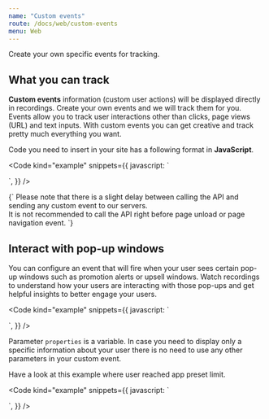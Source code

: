```yaml
---
name: "Custom events"
route: /docs/web/custom-events
menu: Web
---
```



<Title>Custom events</Title>
<Subtitle>Create your own specific events for tracking.</Subtitle>

## What you can track

**Custom events** information (custom user actions) will be displayed directly in recordings. Create your own events and we will track them for you. Events allow you to track user interactions other than clicks, page views (URL) and text inputs.  With custom events you can get creative and track pretty much everything you want.

Code you need to insert in your site has a following format in **JavaScript**.

<Code
  kind="example"
  snippets={{
    javascript: `
<script>
  smartlook('track', eventName, properties);
</script>
`,
  }}
/>

<TextBlock kind="important">
{`
Please note that there is a slight delay between calling the API and sending any custom event to our servers.<br/>
It is not recommended to call the API right before page unload or page navigation event.
`}
</TextBlock>

## Interact with pop-up windows

You can configure an event that will fire when your user sees certain pop-up windows such as promotion alerts or upsell windows. Watch recordings to understand how your users are interacting with those pop-ups and get helpful insights to better engage your users.

<Code
  kind="example"
  snippets={{
    javascript: `
<script>
  // full example with your defined variables
  var eventName = 'UserOpenUpsellWindow';
  var properties = {
    "type": "SmallDiscLimit"
  };
  smartlook('track', eventName, properties);
</script>
`,
  }}
/>

Parameter `properties` is a variable. In case you need to display only a specific information about your user there is no need to use any other parameters in your custom event.

Have a look at this example where user reached app preset limit.

<Code
  kind="example"
  snippets={{
    javascript: `
<script>
  smartlook('track', 'UserLimitReached');
</script>
`,
  }}
/>